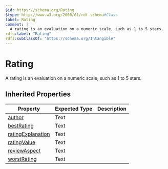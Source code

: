 ```yaml
---
$id: https://schema.org/Rating
$type: http://www.w3.org/2000/01/rdf-schema#Class
label: Rating
comment: |
  A rating is an evaluation on a numeric scale, such as 1 to 5 stars.
rdfs:label: "Rating"
rdfs:subClassOf: "https://schema.org/Intangible"
---
```


# Rating

A rating is an evaluation on a numeric scale, such as 1 to 5 stars.

## Inherited Properties

| Property | Expected Type | Description |
| --- | --- | --- |
| [author](https://schema.org/author) | Text |  |
| [bestRating](https://schema.org/bestRating) | Text |  |
| [ratingExplanation](https://schema.org/ratingExplanation) | Text |  |
| [ratingValue](https://schema.org/ratingValue) | Text |  |
| [reviewAspect](https://schema.org/reviewAspect) | Text |  |
| [worstRating](https://schema.org/worstRating) | Text |  |
